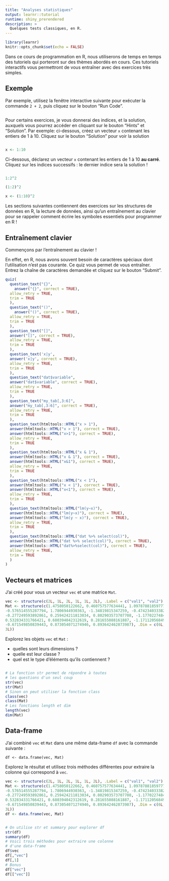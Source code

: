 ```yaml
---
title: "Analyses statistiques"
output: learnr::tutorial
runtime: shiny_prerendered
description: >
  Quelques tests classiques, en R.
---
```


```r
library(learnr)
knitr::opts_chunk$set(echo = FALSE)
```

Dans ce cours de programmation en R, nous utiliserons de temps en temps des tutoriels qui porteront sur des thèmes abordés en cours. Ces tutoriels interactifs vous permettront de vous entraîner avec des exercices très simples.

## Exemple

Par exemple, utilisez la fenêtre interactive suivante pour exécuter la commande `2 + 2`, puis cliquez sur le bouton "Run Code".

```r

```

Pour certains exercices, je vous donnerai des indices, et la solution, auxquels vous pourrez accéder en cliquant sur le bouton "Hints" et "Solution". Par exemple: ci-dessous, créez un vecteur `x` contenant les entiers de 1 à 10. Cliquez sur le bouton "Solution" pour voir la solution

```r

```

```r
x <- 1:10
```

Ci-dessous, déclarez un vecteur `x` contenant les entiers de 1 à 10 **au carré**. Cliquez sur les indices successifs : le dernier indice sera la solution !

```r

```

```r
1:2^2
```

```r
(1:2)^2
```

```r
x <- (1:10)^2
```

Les sections suivantes contiennent des exercices sur les structures de données en R, la lecture de données, ainsi qu'un entraînement au clavier pour se rappeler comment écrire les symboles essentiels pour programmer en R ! 

## Entraînement clavier

Commençons par l'entraînement au clavier !

En effet, en R, nous avons souvent besoin de caractères spéciaux dont l'utilisation n'est pas courante. Ce quiz vous permet de vous entraîner. Entrez la chaîne de caractères demandée et cliquez sur le bouton "Submit".

```r
quiz(
  question_text("{}",
    answer("{}", correct = TRUE),
  allow_retry = TRUE,
  trim = TRUE
  ),
  question_text("()",
    answer("()", correct = TRUE),
  allow_retry = TRUE,
  trim = TRUE
  ),
  question_text("[]",
  answer("[]", correct = TRUE),
  allow_retry = TRUE,
  trim = TRUE
  ),
  question_text('x|y',
  answer('x|y', correct = TRUE),
  allow_retry = TRUE,
  trim = TRUE
  ),
  question_text("dat$variable",
  answer("dat$variable", correct = TRUE),
  allow_retry = TRUE,
  trim = TRUE
  ),
  question_text("my_tab[,3:6]",
  answer("my_tab[,3:6]", correct = TRUE),
  allow_retry = TRUE,
  trim = TRUE
  ),
  question_text(htmltools::HTML("x > 1"),
  answer(htmltools::HTML("x > 1"), correct = TRUE),
  answer(htmltools::HTML("x>1"), correct = TRUE),
  allow_retry = TRUE,
  trim = TRUE
  ),
  question_text(htmltools::HTML("x & 1"),
  answer(htmltools::HTML("x & 1"), correct = TRUE),
  answer(htmltools::HTML("x&1"), correct = TRUE),
  allow_retry = TRUE,
  trim = TRUE
  ),
  question_text(htmltools::HTML("x < 1"),
  answer(htmltools::HTML("x < 1"), correct = TRUE),
  answer(htmltools::HTML("x<1"), correct = TRUE),
  allow_retry = TRUE,
  trim = TRUE
  ),
  question_text(htmltools::HTML("lm(y~x)"),
  answer(htmltools::HTML("lm(y~x)"), correct = TRUE),
  answer(htmltools::HTML("lm(y ~ x)"), correct = TRUE),
  allow_retry = TRUE,
  trim = TRUE
  ),  
  question_text(htmltools::HTML("dat %>% select(col)"),
  answer(htmltools::HTML("dat %>% select(col)"), correct = TRUE),
  answer(htmltools::HTML("dat%>%select(col)"), correct = TRUE),
  allow_retry = TRUE,
  trim = TRUE
  )
)
```

## Vecteurs et matrices

J'ai créé pour vous un vecteur `vec` et une matrice `Mat`.
 
```r
vec <- structure(c(2L, 1L, 2L, 1L, 1L, 2L), .Label = c("val1", "val2"), class = "factor")
Mat <- structure(c(1.4758050122662, 0.460757577634441, 1.09787881859777, 
-0.576514555287794, 1.7806944930363, -1.34819815347259, -0.474234033382841, 
-0.277249593892861, 0.259424211813034, 0.802903573707708, -1.17702274849553, 
0.532834331766421, 0.680394042312619, 0.281655088161887, -1.17112056849342, 
-0.671549850839443, 0.873054071274946, 0.893642462873987), .Dim = c(6L, 
3L))
```

Explorez les objets `vec` et `Mat` : 

 * quelles sont leurs dimensions ?
 * quelle est leur classe ?
 * quel est le type d'éléments qu'ils contiennent ?
 

```r

```

```r
# La fonction str permet de répondre à toutes
# les questions d'un seul coup
str(vec)
str(Mat)
# Sinon on peut utiliser la fonction class
class(vec)
class(Mat)
# Les fonctions length et dim
length(vec)
dim(Mat)
```

## Data-frame

J'ai combiné `vec` et `Mat` dans une même data-frame `df` avec la commande suivante : 

```
df <- data.frame(vec, Mat)
```

Explorez le résultat et utilisez trois méthodes différentes pour extraire la colonne qui correspond à `vec`.


```r
vec <- structure(c(2L, 1L, 2L, 1L, 1L, 2L), .Label = c("val1", "val2"), class = "factor")
Mat <- structure(c(1.4758050122662, 0.460757577634441, 1.09787881859777, 
-0.576514555287794, 1.7806944930363, -1.34819815347259, -0.474234033382841, 
-0.277249593892861, 0.259424211813034, 0.802903573707708, -1.17702274849553, 
0.532834331766421, 0.680394042312619, 0.281655088161887, -1.17112056849342, 
-0.671549850839443, 0.873054071274946, 0.893642462873987), .Dim = c(6L, 
3L))
df <- data.frame(vec, Mat)

```

```r

```

```r
# On utilise str et summary pour explorer df
str(df)
summary(df)
# Voici trois méthodes pour extraire une colonne
# d'une data-frame
df$vec
df[,"vec"]
df[,1]
# Bonus
df["vec"]
df[["vec"]]
```
